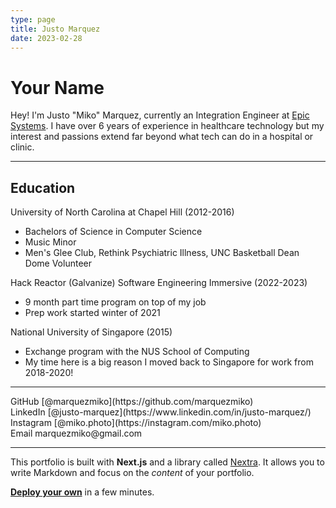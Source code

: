 ```yaml
---
type: page
title: Justo Marquez
date: 2023-02-28
---
```


# Your Name

Hey! I'm Justo "Miko" Marquez, currently an Integration Engineer at <a href="https://www.epic.com/">Epic Systems</a>. I have over 6 years of experience in healthcare technology but my interest and passions extend far beyond what tech can do in a hospital or clinic.


---

## Education

University of North Carolina at Chapel Hill (2012-2016)
- Bachelors of Science in Computer Science
- Music Minor
- Men's Glee Club, Rethink Psychiatric Illness, UNC Basketball Dean Dome Volunteer

Hack Reactor (Galvanize) Software Engineering Immersive (2022-2023)
- 9 month part time program on top of my job
- Prep work started winter of 2021

National University of Singapore (2015)
- Exchange program with the NUS School of Computing
- My time here is a big reason I moved back to Singapore for work from 2018-2020!

---

<div>
  GitHub [@marquezmiko](https://github.com/marquezmiko)
  <br />
  LinkedIn [@justo-marquez](https://www.linkedin.com/in/justo-marquez/)
  <br />
  Instagram [@miko.photo](https://instagram.com/miko.photo)
  <br />
  Email marquezmiko@gmail.com
</div>

---

This portfolio is built with **Next.js** and a library called [Nextra](https://nextra.vercel.app/). It allows you to write Markdown and focus on the _content_ of your portfolio.

[**Deploy your own**](https://vercel.com/new/git/external?repository-url=https://github.com/vercel/next.js/tree/canary/examples/blog&project-name=portfolio&repository-name=portfolio) in a few minutes.
